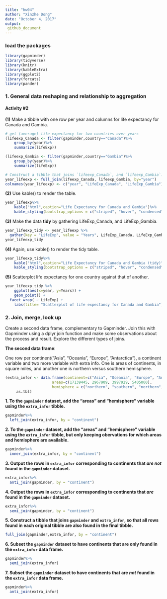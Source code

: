 ```yaml
---
title: "hw04"
author: "Xinzhe Dong"
date: "October 4, 2017"
output: 
 github_document 
---
```


### load the packages

```r
library(gapminder)
library(tidyverse)
library(knitr)
library(kableExtra)
library(ggplot2)
library(forcats)
library(pander)
```


### 1. General data reshaping and relationship to aggregation

#### Activity #2

**(1)** Make a tibble with one row per year and columns for life expectancy for Canada and Gambia.
```r
# get (average) life expectancy for two countries over years
(lifeexp_Canada <- filter(gapminder,country=="Canada")%>%
    group_by(year)%>%
    summarize(lifeExp))

(lifeexp_Gambia <- filter(gapminder,country=="Gambia")%>%
    group_by(year)%>%
    summarize(lifeExp))

# Construct a tibble that joins `lifeexp_Canada`, and `lifeexp_Gambia`.
year_lifeexp <- full_join(lifeexp_Canada, lifeexp_Gambia, by="year")
colnames(year_lifeexp) <- c("year", "LifeExp_Canada", "LifeExp_Gambia")
```

**(2)** Use kable() to render the table.
```r
year_lifeexp%>%
    kable("html",caption="Life Expectancy for Canada and Gambia")%>%
    kable_styling(bootstrap_options = c("striped", "hover", "condensed", "responsive"))
```

**(3)** Make the data  **tidy**  by gathering LifeExp_Canada, and LifeExp_Gambia.
```r
year_lifeexp_tidy <- year_lifeexp %>%
  gather(key = "LifeExp", value = "Years", LifeExp_Canada, LifeExp_Gambia)
year_lifeexp_tidy
```

**(4)** Again, use kable() to render the tidy table.
```r
year_lifeexp_tidy%>%
    kable("html",caption="Life Expectancy for Canada and Gambia (tidy)")%>%
    kable_styling(bootstrap_options = c("striped", "hover", "condensed", "responsive"))
```

**(5)** Scatterplot life expectancy for one country against that of another.
```r
year_lifeexp_tidy %>%
    ggplot(aes(x=year, y=Years)) +
    geom_point() +
  facet_wrap( ~ LifeExp) +
    labs(title= "Scatterplot of life expectancy for Canada and Gambia") 
```

### 2. Join, merge, look up
Create a second data frame, complementary to Gapminder. Join this with Gapminder using a  dplyr join function and make some observations about the process and result. Explore the different types of joins. 

**The second data frame**:

One row per continent("Asia", "Oceania", "Europe", "Antarctica"), a continent variable and two more variable with extra info. One is areas of continents, in square miles, and another one is northern versus southern hemisphere.

```r
(extra_infor <- data.frame(continent=c("Asia", "Oceania", "Europe", "Antarctica"),
                     areas=c(17139445, 2967909, 3997929, 5405000),
                     hemisphere = c("northern", "southern", "northern", "southern")) %>% 
     as.tbl)
```

**1. To the `gapminder` dataset, add the "areas" and "hemisphere" variable using the `extra_infor` tibble.**

```r
gapminder%>%
  left_join(extra_infor, by = "continent")
```


**2. To the `gapminder` dataset, add the "areas" and "hemisphere" variable using the `extra_infor` tibble, but only keeping obervations for which areas and hemisphere are available.**


```r
gapminder%>%
  inner_join(extra_infor, by = "continent")
```

**3. Output the rows in `extra_infor` corresponding to continents that _are not_ found in the `gapminder` dataset.**


```r
extra_infor%>%
  anti_join(gapminder, by = "continent")
```

**4. Output the rows in `extra_infor` corresponding to continents that _are_ found in the `gapminder` dataset.**


```r
extra_infor%>%
  semi_join(gapminder, by = "continent")
```


**5. Construct a tibble that joins `gapminder` and `extra_infor`, so that all rows found in each original tibble are also found in the final tibble.**


```r
full_join(gapminder,extra_infor, by = "continent")
```


**6. Subset the `gapminder` dataset to have continents that are only found in the `extra_infor` data frame.**

```r
gapminder%>%
  semi_join(extra_infor)
```


**7. Subset the `gapminder` dataset to have continents that are _not_ found in the `extra_infor` data frame.**

```r
gapminder%>%
  anti_join(extra_infor)
```